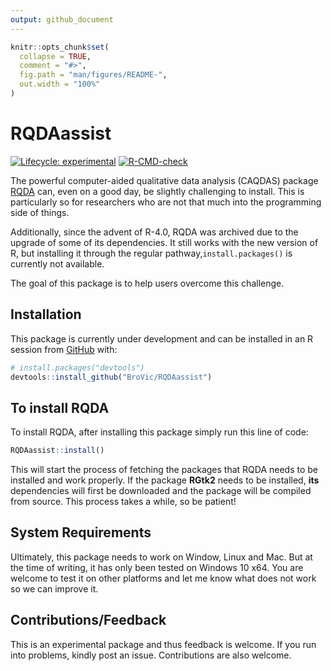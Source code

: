 ```yaml
---
output: github_document
---
```


<!-- README.md is generated from README.Rmd. Please edit that file -->

```r
knitr::opts_chunk$set(
  collapse = TRUE,
  comment = "#>",
  fig.path = "man/figures/README-",
  out.width = "100%"
)
```

# RQDAassist

<!-- badges: start -->
[![Lifecycle: experimental](https://img.shields.io/badge/lifecycle-experimental-orange.svg)](https://www.tidyverse.org/lifecycle/#experimental)
[![R-CMD-check](https://github.com/BroVic/RQDAassist/workflows/R-CMD-check/badge.svg)](https://github.com/BroVic/RQDAassist/actions)
<!-- badges: end -->

The powerful computer-aided qualitative data analysis (CAQDAS) package [RQDA](http://rqda.r-forge.r-project.org/) can, even on a good day, be slightly challenging to install. This is particularly so for researchers who are not that much into the programming side of things. 

Additionally, since the advent of R-4.0, RQDA was archived due to the upgrade of some of its dependencies. It still works with the new version of R, but installing it through the regular pathway,`install.packages()` is currently not available.

The goal of this package is to help users overcome this challenge.

## Installation

<!-- You can install the released version of RQDAassist from [CRAN](https://CRAN.R-project.org) with: -->

<!-- ``` r -->
<!-- install.packages("RQDAassist") -->
<!-- ``` -->

This package is currently under development and can be installed in an R session from [GitHub](https://github.com/) with:

```r
# install.packages("devtools")
devtools::install_github("BroVic/RQDAassist")
```
## To install RQDA

To install RQDA, after installing this package simply run this line of code:

```r
RQDAassist::install()
```

This will start the process of fetching the packages that RQDA needs to be installed and work properly. If the package **RGtk2** needs to be installed, **its** dependencies will first be downloaded and the package will be compiled from source. This process takes a while, so be patient!


## System Requirements
Ultimately, this package needs to work on Window, Linux and Mac. But at the time of writing, it has only been tested on Windows 10 x64. You are welcome to test it on other platforms and let me know what does not work so we can improve it.

## Contributions/Feedback
This is an experimental package and thus feedback is welcome. If you run into problems, kindly post an issue. Contributions are also welcome.
